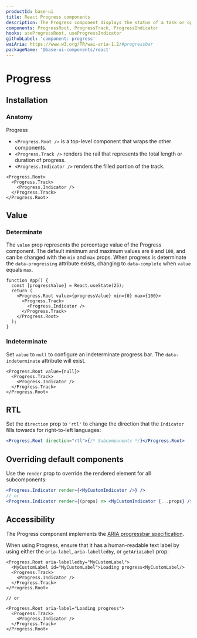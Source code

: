 ```yaml
---
productId: base-ui
title: React Progress components
description: The Progress component displays the status of a task or operation over time.
components: ProgressRoot, ProgressTrack, ProgressIndicator
hooks: useProgressRoot, useProgressIndicator
githubLabel: 'component: progress'
waiAria: https://www.w3.org/TR/wai-aria-1.2/#progressbar
packageName: '@base-ui-components/react'
---
```


# Progress

<Description />

<ComponentLinkHeader design={false} />

<Demo demo="UnstyledProgressIntroduction" defaultCodeOpen="false" bg="gradient" />

## Installation

<InstallationInstructions componentName="Progress" />

### Anatomy

Progress

- `<Progress.Root />` is a top-level component that wraps the other components.
- `<Progress.Track />` renders the rail that represents the total length or duration of progress.
- `<Progress.Indicator />` renders the filled portion of the track.

```tsx
<Progress.Root>
  <Progress.Track>
    <Progress.Indicator />
  </Progress.Track>
</Progress.Root>
```

## Value

### Determinate

The `value` prop represents the percentage value of the Progress component. The default minimum and maximum values are `0` and `100`, and can be changed with the `min` and `max` props. When progress is determinate the `data-progressing` attribute exists, changing to `data-complete` when `value` equals `max`.

```tsx
function App() {
  const [progressValue] = React.useState(25);
  return (
    <Progress.Root value={progressValue} min={0} max={100}>
      <Progress.Track>
        <Progress.Indicator />
      </Progress.Track>
    </Progress.Root>
  );
}
```

### Indeterminate

Set `value` to `null` to configure an indeterminate progress bar. The `data-indeterminate` attribute will exist.

```tsx
<Progress.Root value={null}>
  <Progress.Track>
    <Progress.Indicator />
  </Progress.Track>
</Progress.Root>
```

<Demo demo="IndeterminateProgress" />

## RTL

Set the `direction` prop to `'rtl'` to change the direction that the `Indicator` fills towards for right-to-left languages:

```jsx
<Progress.Root direction="rtl">{/* Subcomponents */}</Progress.Root>
```

<Demo demo="RtlProgress" />

## Overriding default components

Use the `render` prop to override the rendered element for all subcomponents:

```jsx
<Progress.Indicator render={<MyCustomIndicator />} />
// or
<Progress.Indicator render={(props) => <MyCustomIndicator {...props} />} />
```

## Accessibility

The Progress component implements the [ARIA progressbar specification](https://www.w3.org/TR/wai-aria-1.2/#progressbar).

When using Progress, ensure that it has a human-readable text label by using either the `aria-label`, `aria-labelledby`, or `getAriaLabel` prop:

```tsx
<Progress.Root aria-labelledby="MyCustomLabel">
  <MyCustomLabel id="MyCustomLabel">Loading progress<MyCustomLabel/>
  <Progress.Track>
    <Progress.Indicator />
  </Progress.Track>
</Progress.Root>

// or

<Progress.Root aria-label="Loading progress">
  <Progress.Track>
    <Progress.Indicator />
  </Progress.Track>
</Progress.Root>
```
